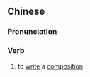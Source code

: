 ==Chinese==
{{zh-forms|s=缀文}}

===Pronunciation===
{{zh-pron
|m=zhuìwén
|cat=v
}}

===Verb===
{{zh-verb}}

# {{lb|zh|literary}} to [[write]] a [[composition]]